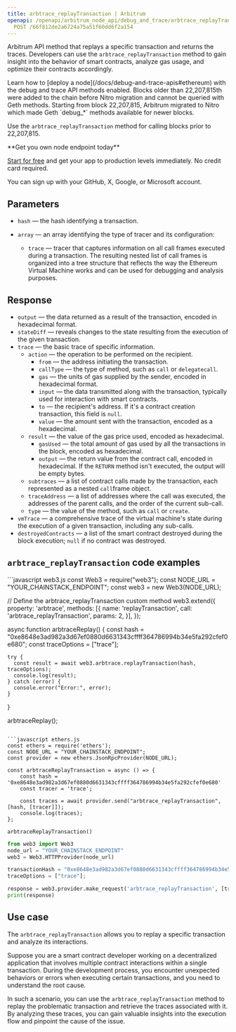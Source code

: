 ---
title: arbtrace_replayTransaction | Arbitrum
openapi: /openapi/arbitrum_node_api/debug_and_trace/arbtrace_replayTransaction.json
  POST /66f812de2a6724a75a51f60dd6f2a154
---

Arbitrum API method that replays a specific transaction and returns the traces. Developers can use the `arbtrace_replayTransaction` method to gain insight into the behavior of smart contracts, analyze gas usage, and optimize their contracts accordingly.

<Note>
Learn how to [deploy a node](/docs/debug-and-trace-apis#ethereum) with the debug and trace API methods enabled.
</Note>

<Warning>
Blocks older than 22,207,815th were added to the chain before Nitro migration and cannot be queried with Geth methods. Starting from block 22,207,815, Arbitrum migrated to Nitro which made Geth `debug_*` methods available for newer blocks.

Use the `arbtrace_replayTransaction` method for calling blocks prior to 22,207,815.
</Warning>

<Check>
**Get you own node endpoint today**

[Start for free](https://console.chainstack.com/) and get your app to production levels immediately. No credit card required.

You can sign up with your GitHub, X, Google, or Microsoft account.
</Check>


## Parameters

* `hash` — the hash identifying a transaction.
* `array` — an array identifying the type of tracer and its configuration:

  + `trace` — tracer that captures information on all call frames executed during a transaction. The resulting nested list of call frames is organized into a tree structure that reflects the way the Ethereum Virtual Machine works and can be used for debugging and analysis purposes.

## Response

* `output` — the data returned as a result of the transaction, encoded in hexadecimal format.
* `stateDiff` — reveals changes to the state resulting from the execution of the given transaction.
* `trace` — the basic trace of specific information.
  + `action` — the operation to be performed on the recipient.
    - `from` — the address initiating the transaction.
    - `callType` — the type of method, such as `call` or `delegatecall`.
    - `gas` — the units of gas supplied by the sender, encoded in hexadecimal format.
    - `input` — the data transmitted along with the transaction, typically used for interaction with smart contracts.
    - `to` — the recipient's address. If it's a contract creation transaction, this field is `null`.
    - `value` — the amount sent with the transaction, encoded as a hexadecimal.
  + `result` — the value of the gas price used, encoded as hexadecimal.
    - `gasUsed` — the total amount of gas used by all the transactions in the block, encoded as hexadecimal.
    - `output` — the return value from the contract call, encoded in hexadecimal. If the `RETURN` method isn't executed, the output will be empty bytes.
  + `subtraces` — a list of contract calls made by the transaction, each represented as a nested `call`frame object.
  + `traceAddress` — a list of addresses where the call was executed, the addresses of the parent calls, and the order of the current sub-call.
  + `type` — the value of the method, such as `call` or `create`.
* `vmTrace` — a comprehensive trace of the virtual machine's state during the execution of a given transaction, including any sub-calls.
* `destroyedContracts` — a list of the smart contract destroyed during the block execution; `null` if no contract was destroyed.

## `arbtrace_replayTransaction` code examples

<CodeGroup>
```javascript web3.js
const Web3 = require("web3");
const NODE_URL = "YOUR_CHAINSTACK_ENDPOINT";
const web3 = new Web3(NODE_URL);

// Define the arbtrace_replayTransaction custom method
web3.extend({
    property: 'arbtrace',
    methods: [{
      name: 'replayTransaction',
      call: 'arbtrace_replayTransaction',
      params: 2,
    }],
  });
  
  async function arbtraceReplay() {
    const hash = "0xe8648e3ad982a3d67ef0880d6631343cffff364786994b34e5fa292cfef0e680";
    const traceOptions = ["trace"];
  
    try {
      const result = await web3.arbtrace.replayTransaction(hash, traceOptions);
      console.log(result);
    } catch (error) {
      console.error("Error:", error);
    }
  }
  
  arbtraceReplay();
```

```javascript ethers.js
const ethers = require('ethers');
const NODE_URL = "YOUR_CHAINSTACK_ENDPOINT";
const provider = new ethers.JsonRpcProvider(NODE_URL);

const arbtraceReplayTransaction = async () => {
    const hash = '0xe8648e3ad982a3d67ef0880d6631343cffff364786994b34e5fa292cfef0e680'
    const tracer = 'trace';

    const traces = await provider.send("arbtrace_replayTransaction", [hash, [tracer]]);
    console.log(traces);
};

arbtraceReplayTransaction()
```

```python web3.py
from web3 import Web3  
node_url = "YOUR_CHAINSTACK_ENDPOINT" 
web3 = Web3.HTTPProvider(node_url)

transactionHash = "0xe8648e3ad982a3d67ef0880d6631343cffff364786994b34e5fa292cfef0e680";
traceOptions = ["trace"];

response = web3.provider.make_request('arbtrace_replayTransaction', [transactionHash, traceOptions])
print(response)
```
</CodeGroup>


## Use case

The `arbtrace_replayTransaction` allows you to replay a specific transaction and analyze its interactions.

Suppose you are a smart contract developer working on a decentralized application that involves multiple contract interactions within a single transaction. During the development process, you encounter unexpected behaviors or errors when executing certain transactions, and you need to understand the root cause.

In such a scenario, you can use the `arbtrace_replayTransaction` method to replay the problematic transaction and retrieve the traces associated with it. By analyzing these traces, you can gain valuable insights into the execution flow and pinpoint the cause of the issue.
